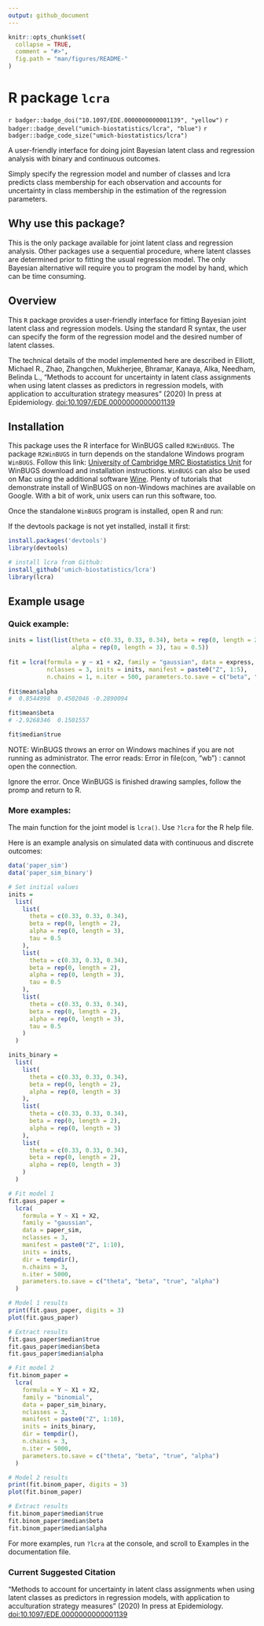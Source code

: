 ```yaml
---
output: github_document
---
```


<!-- README.md is generated from README.Rmd. Please edit that file -->

```r
knitr::opts_chunk$set(
  collapse = TRUE,
  comment = "#>",
  fig.path = "man/figures/README-"
)
```

# R package `lcra`

`r badger::badge_doi("10.1097/EDE.0000000000001139", "yellow")` `r badger::badge_devel("umich-biostatistics/lcra", "blue")` `r badger::badge_code_size("umich-biostatistics/lcra")`

A user-friendly interface for doing joint Bayesian latent class and regression analysis with binary and continuous outcomes. 

Simply specify the regression model and number of classes and lcra predicts class membership for each observation and accounts for uncertainty in class membership in the estimation of the regression parameters.

## Why use this package?

This is the only package available for joint latent class and regression analysis. Other packages use a sequential procedure, where latent classes are determined prior to fitting the usual regression model. The only Bayesian alternative will require you to program the model by hand, which can be time consuming.

## Overview

This `R` package provides a user-friendly interface for fitting Bayesian joint latent class and regression models. Using the standard R syntax, the user can specify the form of the regression model and the desired number of latent classes.

The technical details of the model implemented here are described in Elliott, Michael R., Zhao, Zhangchen, Mukherjee, Bhramar, Kanaya, Alka, Needham, Belinda L., "Methods to account for uncertainty in latent class assignments when using latent classes as predictors in regression models, with application to acculturation strategy measures" (2020) In press at Epidemiology. <doi:10.1097/EDE.0000000000001139>

## Installation

This package uses the R interface for WinBUGS called `R2WinBUGS`. The package `R2WinBUGS` in turn depends on the standalone Windows program `WinBUGS`. Follow this link: [University of Cambridge MRC Biostatistics Unit](https://www.mrc-bsu.cam.ac.uk/software/bugs/the-bugs-project-winbugs/) for WinBUGS download and installation instructions. `WinBUGS` can also be used on Mac using the additional software [Wine](https://www.winehq.org/). Plenty of tutorials that demonstrate install of WinBUGS on non-Windows machines are available on Google. With a bit of work, unix users can run this software, too.

Once the standalone `WinBUGS` program is installed, open R and run:

If the devtools package is not yet installed, install it first:
```r
install.packages('devtools')
library(devtools)
```


```r
# install lcra from Github:
install_github('umich-biostatistics/lcra') 
library(lcra)
```


## Example usage

### Quick example: 

```r
inits = list(list(theta = c(0.33, 0.33, 0.34), beta = rep(0, length = 2), 
                  alpha = rep(0, length = 3), tau = 0.5))
            
fit = lcra(formula = y ~ x1 + x2, family = "gaussian", data = express,
           nclasses = 3, inits = inits, manifest = paste0("Z", 1:5),
           n.chains = 1, n.iter = 500, parameters.to.save = c("beta", "true", "alpha"))
  
fit$mean$alpha
#  0.8544998  0.4502046 -0.2890094

fit$mean$beta
# -2.9268346  0.1501557

fit$median$true
```

NOTE: WinBUGS throws an error on Windows machines if you are not running as administrator. The error reads: Error in file(con, "wb") : cannot open the connection.

Ignore the error. Once WinBUGS is finished drawing samples, follow the promp and return to R.

### More examples:

The main function for the joint model is `lcra()`. Use `?lcra` for the R help file.

Here is an example analysis on simulated data with continuous and discrete outcomes:

```r
data('paper_sim')
data('paper_sim_binary')

# Set initial values
inits =
  list(
    list(
      theta = c(0.33, 0.33, 0.34),
      beta = rep(0, length = 2),
      alpha = rep(0, length = 3),
      tau = 0.5
    ),
    list(
      theta = c(0.33, 0.33, 0.34),
      beta = rep(0, length = 2),
      alpha = rep(0, length = 3),
      tau = 0.5
    ),
    list(
      theta = c(0.33, 0.33, 0.34),
      beta = rep(0, length = 2),
      alpha = rep(0, length = 3),
      tau = 0.5
    )
  )

inits_binary =
  list(
    list(
      theta = c(0.33, 0.33, 0.34),
      beta = rep(0, length = 2),
      alpha = rep(0, length = 3)
    ),
    list(
      theta = c(0.33, 0.33, 0.34),
      beta = rep(0, length = 2),
      alpha = rep(0, length = 3)
    ),
    list(
      theta = c(0.33, 0.33, 0.34),
      beta = rep(0, length = 2),
      alpha = rep(0, length = 3)
    )
  )

# Fit model 1
fit.gaus_paper =
  lcra(
    formula = Y ~ X1 + X2,
    family = "gaussian",
    data = paper_sim,
    nclasses = 3,
    manifest = paste0("Z", 1:10),
    inits = inits,
    dir = tempdir(),
    n.chains = 3,
    n.iter = 5000,
    parameters.to.save = c("theta", "beta", "true", "alpha")
  )

# Model 1 results
print(fit.gaus_paper, digits = 3)
plot(fit.gaus_paper)

# Extract results
fit.gaus_paper$median$true
fit.gaus_paper$median$beta
fit.gaus_paper$median$alpha

# Fit model 2
fit.binom_paper = 
  lcra(
    formula = Y ~ X1 + X2,
    family = "binomial",
    data = paper_sim_binary,
    nclasses = 3,
    manifest = paste0("Z", 1:10),
    inits = inits_binary,
    dir = tempdir(),
    n.chains = 3,
    n.iter = 5000,
    parameters.to.save = c("theta", "beta", "true", "alpha")
  )

# Model 2 results
print(fit.binom_paper, digits = 3)
plot(fit.binom_paper)

# Extract results
fit.binom_paper$median$true
fit.binom_paper$median$beta
fit.binom_paper$median$alpha
```

For more examples, run `?lcra` at the console, and scroll to Examples in the documentation file.

### Current Suggested Citation

"Methods to account for uncertainty in latent class assignments when using latent classes as predictors in regression models, with application to acculturation strategy measures" (2020) In press at Epidemiology. <doi:10.1097/EDE.0000000000001139>
